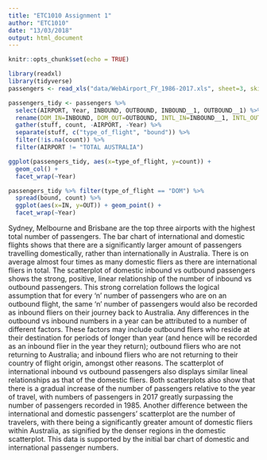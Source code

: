 ```yaml
---
title: "ETC1010 Assignment 1"
author: "ETC1010"
date: "13/03/2018"
output: html_document
---
```


```r
knitr::opts_chunk$set(echo = TRUE)
```

```r
library(readxl)
library(tidyverse)
passengers <- read_xls("data/WebAirport_FY_1986-2017.xls", sheet=3, skip=6)

passengers_tidy <- passengers %>%
  select(AIRPORT, Year, INBOUND, OUTBOUND, INBOUND__1, OUTBOUND__1) %>%
  rename(DOM_IN=INBOUND, DOM_OUT=OUTBOUND, INTL_IN=INBOUND__1, INTL_OUT=OUTBOUND__1) %>%
  gather(stuff, count, -AIRPORT, -Year) %>%
  separate(stuff, c("type_of_flight", "bound")) %>%
  filter(!is.na(count)) %>%
  filter(AIRPORT != "TOTAL AUSTRALIA")

ggplot(passengers_tidy, aes(x=type_of_flight, y=count)) +
  geom_col() +
  facet_wrap(~Year)

passengers_tidy %>% filter(type_of_flight == "DOM") %>%
  spread(bound, count) %>%
  ggplot(aes(x=IN, y=OUT)) + geom_point() +
  facet_wrap(~Year)
```

Sydney, Melbourne and Brisbane are the top three airports with the highest total number of passengers. 
The bar chart of international and domestic flights shows that there are a significantly larger amount of passengers travelling domestically, rather than internationally in Australia. There is on average almost four times as many domestic fliers as there are international fliers in total. 
The scatterplot of domestic inbound vs outbound passengers shows the strong, positive, linear relationship of the number of inbound vs outbound passengers. This strong correlation follows the logical assumption that for every ‘n’ number of passengers who are on an outbound flight, the same ‘n’ number of passengers would also be recorded as inbound fliers on their journey back to Australia. Any differences in the outbound vs inbound numbers in a year can be attributed to a number of different factors. These factors may include outbound fliers who reside at their destination for periods of longer than year (and hence will be recorded as an inbound flier in the year they return); outbound fliers who are not returning to Australia; and inbound fliers who are not returning to their country of flight origin, amongst other reasons. 
The scatterplot of international inbound vs outbound passengers also displays similar lineal relationships as that of the domestic fliers. Both scatterplots also show that there is a gradual increase of the number of passengers relative to the year of travel, with numbers of passengers in 2017 greatly surpassing the number of passengers recorded in 1985. Another difference between the international and domestic passengers’ scatterplot are the number of travelers, with there being a significantly greater amount of domestic fliers within Australia, as signified by the denser regions in the domestic scatterplot. This data is supported by the initial bar chart of domestic and international passenger numbers.
